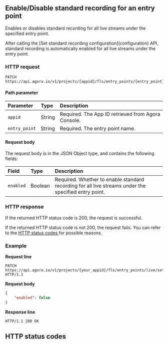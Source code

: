 
## Enable/Disable standard recording for an entry point

Enables or disables standard recording for all live streams under the specified entry point.

<div class="alert note">After calling the [Set standard recording configuration](configuration) API, standard recording is automatically enabled for all live streams under the entry point.</div>

### HTTP request

```shellscript
PATCH https://api.agora.io/v1/projects/{appid}/fls/entry_points/{entry_point}/settings/record/standard/auto
```

#### Path parameter

| Parameter | Type | Description |
| :------------ | :----- | :----------------------------------- |
| `appid` | String | Required. The App ID retrieved from Agora Console. |
| `entry_point` | String | Required. The entry point name. |

#### Request body

The request body is in the JSON Object type, and contains the following fields:

| Field | Type | Description |
| :-------- | :--- | :------------------------------------------------- |
| `enabled` | Boolean | Required. Whether to enable standard recording for all live streams under the specified entry point. |

### HTTP response

If the returned HTTP status code is 200, the request is successful.

If the returned HTTP status code is not 200, the request fails. You can refer to the [HTTP status codes ](#http-code)for possible reasons.

### Example

**Request line**

```shellscript
PATCH https://api.agora.io/v1/projects/{your_appid}/fls/entry_points/live/settings/record/standard/auto HTTP/1.1
```

**Request body**

```json
{
    "enabled": false
}
```

**Response line**

```shellscript
HTTP/1.1 200 OK
```

<a name="http-code"></a>
## HTTP status codes

<StatusCode />